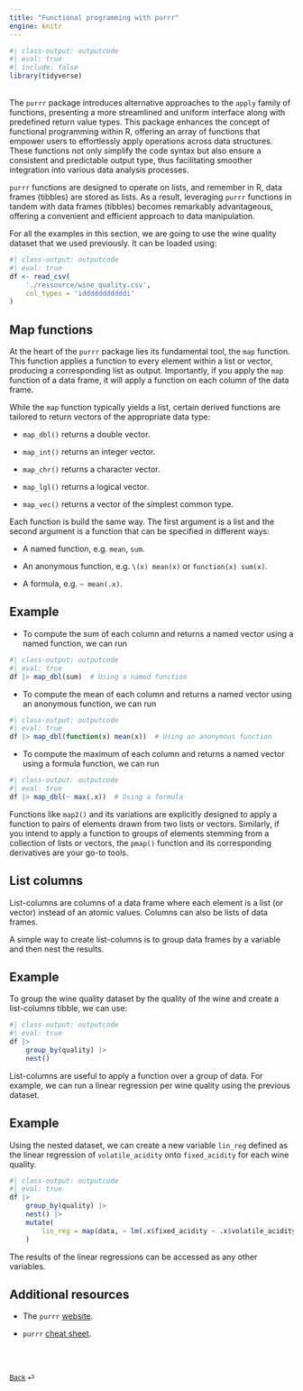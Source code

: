 ```yaml
---
title: "Functional programming with purrr"
engine: knitr
---
```


```r
#| class-output: outputcode
#| eval: true
#| include: false
library(tidyverse)
```

<br>
The `purrr` package introduces alternative approaches to the `apply` family of functions, presenting a more streamlined and uniform interface along with predefined return value types. This package enhances the concept of functional programming within R, offering an array of functions that empower users to effortlessly apply operations across data structures. These functions not only simplify the code syntax but also ensure a consistent and predictable output type, thus facilitating smoother integration into various data analysis processes.

`purrr` functions are designed to operate on lists, and remember in R, data frames (tibbles) are stored as lists. As a result, leveraging `purrr` functions in tandem with data frames (tibbles) becomes remarkably advantageous, offering a convenient and efficient approach to data manipulation.

For all the examples in this section, we are going to use the wine quality dataset that we used previously. It can be loaded using:
```r
#| class-output: outputcode
#| eval: true
df <- read_csv(
    './ressource/wine_quality.csv',
    col_types = 'idddddddddddi'
)
```

## Map functions

At the heart of the `purrr` package lies its fundamental tool, the `map` function. This function applies a function to every element within a list or vector, producing a corresponding list as output. Importantly, if you apply the `map` function of a data frame, it will apply a function on each column of the data frame.

While the `map` function typically yields a list, certain derived functions are tailored to return vectors of the appropriate data type:

* `map_dbl()` returns a double vector.

* `map_int()` returns an integer vector.

* `map_chr()` returns a character vector.

* `map_lgl()` returns a logical vector.

* `map_vec()` returns a vector of the simplest common type.

Each function is build the same way. The first argument is a list and the second argument is a function that can be specified in different ways:

* A named function, e.g. `mean`, `sum`.

* An anonymous function, e.g. `\(x) mean(x)` or `function(x) sum(x)`.

* A formula, e.g. `~ mean(.x)`.

::: {.callout-note appearance="simple"}

## Example

* To compute the sum of each column and returns a named vector using a named function, we can run

```r
#| class-output: outputcode
#| eval: true
df |> map_dbl(sum)  # Using a named function
```

* To compute the mean of each column and returns a named vector using an anonymous function, we can run

```r
#| class-output: outputcode
#| eval: true
df |> map_dbl(function(x) mean(x))  # Using an anonymous function
```

* To compute the maximum of each column and returns a named vector using a formula function, we can run

```r
#| class-output: outputcode
#| eval: true
df |> map_dbl(~ max(.x))  # Using a formula
```

:::


Functions like `map2()` and its variations are explicitly designed to apply a function to pairs of elements drawn from two lists or vectors. Similarly, if you intend to apply a function to groups of elements stemming from a collection of lists or vectors, the `pmap()` function and its corresponding derivatives are your go-to tools.

## List columns

List-columns are columns of a data frame where each element is a list (or vector) instead of an atomic values. Columns can also be lists of data frames.

A simple way to create list-columns is to group data frames by a variable and then nest the results.

::: {.callout-note appearance="simple"}

## Example

To group the wine quality dataset by the quality of the wine and create a list-columns tibble, we can use:

```r
#| class-output: outputcode
#| eval: true
df |> 
    group_by(quality) |> 
    nest()
```

:::

List-columns are useful to apply a function over a group of data. For example, we can run a linear regression per wine quality using the previous dataset.

::: {.callout-note appearance="simple"}

## Example

Using the nested dataset, we can create a new variable `lin_reg` defined as the linear regression of `volatile_acidity` onto `fixed_acidity` for each wine quality.

```r
#| class-output: outputcode
#| eval: true
df |> 
    group_by(quality) |> 
    nest() |> 
    mutate(
        lin_reg = map(data, ~ lm(.x$fixed_acidity ~ .x$volatile_acidity))
    )
```

The results of the linear regressions can be accessed as any other variables.

:::

## Additional resources

* The `purrr` [website](https://purrr.tidyverse.org).

* `purrr` [cheat sheet](https://raw.githubusercontent.com/rstudio/cheatsheets/main/purrr.pdf).

<br><br>

::: {style="font-size: 0.875em;"}
[Back](/weeks/week-2.qmd) ⏎
:::